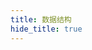 ```yaml
---
title: 数据结构
hide_title: true
---
```



<FeatureIcon src={algorithm} title="数据结构" />
<LinkList
  data={[
    {
      title: "二叉树",
      link: "/docs/algorithm/dataStructure/binary-tree",
      src: algorithm,
    }
  ]}
/>